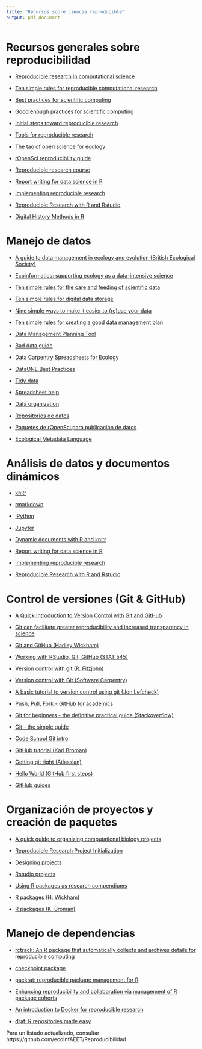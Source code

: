 ```yaml
---
title: "Recursos sobre ciencia reproducible"
output: pdf_document
---
```




# Recursos generales sobre reproducibilidad

- [Reproducible research in computational science](http://dx.doi.org/10.1126/science.1213847)

- [Ten simple rules for reproducible computational research](http://dx.doi.org/10.1371/journal.pcbi.1003285)

- [Best practices for scientific computing](http://dx.doi.org/10.1371/journal.pbio.1001745)

- [Good enough practices for scientific computing](http://swcarpentry.github.io/good-enough-practices-in-scientific-computing/)

- [Initial steps toward reproducible research](http://kbroman.org/steps2rr/)

- [Tools for reproducible research](http://kbroman.org/Tools4RR)

- [The tao of open science for ecology](http://dx.doi.org/10.1890/ES14-00402.1)

- [rOpenSci reproducibility guide](http://ropensci.github.io/reproducibility-guide/)

- [Reproducible research course](https://www.coursera.org/learn/reproducible-research)

- [Report writing for data science in R](https://leanpub.com/reportwriting)

- [Implementing reproducible research](https://osf.io/s9tya/wiki/home/)

- [Reproducible Research with R and Rstudio](http://christophergandrud.github.io/RepResR-RStudio/)

- [Digital History Methods in R](http://lincolnmullen.com/projects/dh-r/)





# Manejo de datos

- [A guide to data management in ecology and evolution (British Ecological Society)](http://www.britishecologicalsociety.org/wp-content/uploads/Publ_Data-Management-Booklet.pdf)

- [Ecoinformatics: supporting ecology as a data-intensive science](http://dx.doi.org/10.1016/j.tree.2011.11.016)

- [Ten simple rules for the care and feeding of scientific data](http://dx.doi.org/10.1371/journal.pcbi.1003542)

- [Ten simple rules for digital data storage](10.7287/peerj.preprints.1448v1)

- [Nine simple ways to make it easier to (re)use your data](http://dx.doi.org/10.4033/iee.2013.6b.6.f)

- [Ten simple rules for creating a good data management plan](http://doi.org/10.1371/journal.pcbi.1004525)

- [Data Management Planning Tool](https://dmptool.org/)

- [Bad data guide](https://github.com/Quartz/bad-data-guide)

- [Data Carpentry Spreadsheets for Ecology](http://www.datacarpentry.org/spreadsheet-ecology-lesson/)

- [DataONE Best Practices](https://www.dataone.org/best-practices)

- [Tidy data](http://dx.doi.org/10.18637/jss.v059.i10)

- [Spreadsheet help](http://cdluc3.github.io/spreadsheet-help/)

- [Data organization](http://kbroman.org/dataorg/)

- [Repositorios de datos](http://www.re3data.org/)

- [Paquetes de rOpenSci para publicación de datos](http://ropensci.org/packages/#data_publication)

- [Ecological Metadata Language](http://knb.ecoinformatics.org/software/eml/)





# Análisis de datos y documentos dinámicos

- [knitr](http://yihui.name/knitr/)

- [rmarkdown](http://rmarkdown.rstudio.com)

- [IPython](http://ipython.org/)

- [Jupyter](https://jupyter.org/)

- [Dynamic documents with R and knitr](https://www.crcpress.com/Dynamic-Documents-with-R-and-knitr-Second-Edition/Xie/9781498716963)

- [Report writing for data science in R](https://leanpub.com/reportwriting)

- [Implementing reproducible research](https://osf.io/s9tya/wiki/home/)

- [Reproducible Research with R and Rstudio](http://christophergandrud.github.io/RepResR-RStudio/)





# Control de versiones (Git & GitHub)

- [A Quick Introduction to Version Control with Git and GitHub](http://dx.doi.org/10.1371/journal.pcbi.1004668)

- [Git can facilitate greater reproducibility and increased transparency in science](http://dx.doi.org/10.1186/1751-0473-8-7)

- [Git and GitHub (Hadley Wickham)](http://r-pkgs.had.co.nz/git.html)

- [Working with RStudio, Git, GitHub (STAT 545)](http://stat545-ubc.github.io/git00_index.html)

- [Version control with git (R. Fitzjohn)](http://nicercode.github.io/2014-02-13-UNSW/lessons/70-version-control/)

- [Version control with Git (Software Carpentry)](http://software-carpentry.org/v5/novice/git/index.html)

- [A basic tutorial to version control using git (Jon Lefcheck)](http://jonlefcheck.net/2013/11/04/a-basic-tutorial-to-version-control-using-git/)

- [Push, Pull, Fork - GitHub for academics](http://www.hybridpedagogy.com/Journal/push-pull-fork-github-for-academics/)

- [Git for beginners - the definitive practical guide (Stackoverflow)](http://stackoverflow.com/questions/315911/git-for-beginners-the-definitive-practical-guide)

- [Git - the simple guide](http://rogerdudler.github.io/git-guide/)

- [Code School Git intro](https://try.github.io/levels/1/challenges/1)

- [GitHub tutorial (Karl Broman)](http://kbroman.org/github_tutorial/)

- [Getting git right (Atlassian)](https://www.atlassian.com/git/)

- [Hello World (GitHub first steps)](https://guides.github.com/activities/hello-world/)

- [GitHub guides](https://guides.github.com/)






# Organización de proyectos y creación de paquetes

- [A quick guide to organizing computational biology projects](http://dx.doi.org/10.1371/journal.pcbi.1000424)

- [Reproducible Research Project Initialization](https://github.com/Reproducible-Science-Curriculum/rr-init)

- [Designing projects](http://nicercode.github.io/blog/2013-04-05-projects/)

- [Rstudio projects](https://support.rstudio.com/hc/en-us/articles/200526207-Using-Projects)

- [Using R packages as research compendiums](https://github.com/ropensci/rrrpkg)

- [R packages (H. Wickham)](http://r-pkgs.had.co.nz/)

- [R packages (K. Broman)](http://kbroman.org/pkg_primer/)







# Manejo de dependencias

- [rctrack: An R package that automatically collects and archives details for reproducible computing](http://dx.doi.org/10.1186/1471-2105-15-138)

- [checkpoint package](https://cran.r-project.org/web/packages/checkpoint/vignettes/checkpoint.html)

- [packrat: reproducible package management for R](https://rstudio.github.io/packrat/)

- [Enhancing reproducibility and collaboration via management of R package cohorts](http://arxiv.org/abs/1501.02284)

- [An introduction to Docker for reproducible research](http://dx.doi.org/10.1145/2723872.2723882)

- [drat: R repositories made easy](http://eddelbuettel.github.io/drat/)





Para un listado actualizado, consultar https://github.com/ecoinfAEET/Reproducibilidad


